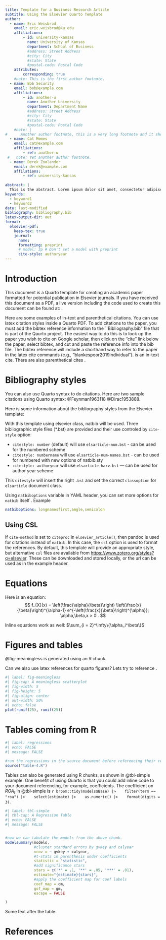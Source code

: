```yaml
---
title: Template for a Business Research Article
subtitle: Using the Elsevier Quarto Template
author:
  - name: Eric Weisbrod
    email: eric.weisbrod@ku.edu
    affiliations: 
        - id: university-kansas
          name: University of Kansas
          department: School of Business
          #address: Street Address
          #city: City
          #state: State
          #postal-code: Postal Code
    attributes:
        corresponding: true
    #note: This is the first author footnote.
  - name: Bob Security
    email: bob@example.com
    affiliations:
        - id: another-u
          name: Another University
          department: Department Name
          #address: Street Address
          #city: City
          #state: State
          #postal-code: Postal Code
    #note: |
#      Another author footnote, this is a very long footnote and it should be a really long footnote. But this footnote is not yet sufficiently long enough to make two lines of footnote text.
  - name: Cat Memes
    email: cat@example.com
    affiliations:
        - ref: another-u
 #   note: Yet another author footnote.
  - name: Derek Zoolander
    email: derek@example.com
    affilations:
        - ref: university-kansas
        
abstract: |
  This is the abstract. Lorem ipsum dolor sit amet, consectetur adipiscing elit. Vestibulum augue turpis, dictum non malesuada a, volutpat eget velit. Nam placerat turpis purus, eu tristique ex tincidunt et. Mauris sed augue eget turpis ultrices tincidunt. Sed et mi in leo porta egestas. Aliquam non laoreet velit. Nunc quis ex vitae eros aliquet auctor nec ac libero. Duis laoreet sapien eu mi luctus, in bibendum leo molestie. Sed hendrerit diam diam, ac dapibus nisl volutpat vitae. Aliquam bibendum varius libero, eu efficitur justo rutrum at. Sed at tempus elit.
keywords: 
  - keyword1
  - keyword2
date: last-modified
bibliography: bibliography.bib
latex-output-dir: out
format:
  elsevier-pdf:
    keep-tex: true
    journal:
      name: 
      formatting: preprint
      # model: 3p # Don't set a model with preprint
      cite-style: authoryear
---
```


```{=html}
<!-- 
Note that you can use native LaTeX commands in the document.
Also, you can use ctrl+shift+c to add comments
 -->
```

\newpage

```{=html}
<!-- 
The native Quarto pagebreak command is this: 
{{< pagebreak >}} 
-->
```

# Introduction

This document is a Quarto template for creating an academic paper formatted for potential publication in Elsevier journals. If you have received this document as a PDF, a live version including the code used to create this document can be found at: \url{https://github.com/eweisbrod/abr}.

```{=html}
<!-- 
Use citet for in-text cites and citep for parenthetical cites
-->
```

Here are some examples of in-text and parenthetical citations. You can use latex citation styles inside a Quarto PDF. To add citations to the paper, you must add the bibtex reference information to the \`\`Bibliography.bib" file that is part of the Qaurto project. The easiest way to do this is to look up the paper you wish to cite on Google scholar, then click on the "cite" link below the paper, select bibtex, and cut and paste the reference info into the bib file. The bibtex reference will include a shorthand way to refer to the paper in the latex cite commands (e.g., "blankespoor2019individual"). \citet{blankespoor2019individual} is an in-text cite. There are also parenthetical cites \citep[e.g,][]{doyle2006extreme, livnat2006comparing,black2017non, Bradshaw2018}.\footnote{There are also footnotes. }

# Bibliography styles

You can also use Quarto syntax to do citations. Here are two sample citations using Quarto syntax: @Feynman1963118 @Dirac1953888.

Here is some information about the bibliography styles from the Elsevier template:

With this template using elsevier class, natbib will be used. Three bibliographic style ﬁles (\*.bst) are provided and their use controled by `cite-style` option:

-   `citestyle: number` (default) will use `elsarticle-num.bst` - can be used for the numbered scheme
-   `citestyle: numbername` will use `elsarticle-num-names.bst` - can be used for numbered with new options of natbib.sty
-   `citestyle: authoryear` will use `elsarticle-harv.bst` — can be used for author year scheme

This `citestyle` will insert the right `.bst` and set the correct `classoption` for `elsarticle` document class.

Using `natbiboptions` variable in YAML header, you can set more options for `natbib` itself . Example

``` yaml
natbiboptions: longnamesfirst,angle,semicolon
```

## Using CSL

If `cite-method` is set to `citeproc` in `elsevier_article()`, then pandoc is used for citations instead of `natbib`. In this case, the `csl` option is used to format the references. By default, this template will provide an appropriate style, but alternative `csl` files are available from <https://www.zotero.org/styles?q=elsevier>. These can be downloaded and stored locally, or the url can be used as in the example header.

# Equations

Here is an equation: $$ 
  f_{X}(x) = \left(\frac{\alpha}{\beta}\right)
  \left(\frac{x}{\beta}\right)^{\alpha-1}
  e^{-\left(\frac{x}{\beta}\right)^{\alpha}}; 
  \alpha,\beta,x > 0 .
$$

Inline equations work as well: $\sum_{i = 2}^\infty\{\alpha_i^\beta\}$

# Figures and tables

@fig-meaningless is generated using an R chunk.

Can we also use latex references for quarto figures? Lets try to reference \autoref{fig-meaningless}.

```r
#| label: fig-meaningless
#| fig-cap: A meaningless scatterplot
#| fig-width: 5
#| fig-height: 5
#| fig-align: center
#| out-width: 50%
#| echo: false
plot(runif(25), runif(25))
```

# Tables coming from R

```r
#| label: regressions
#| echo: FALSE
#| message: FALSE

#run the regressions in the source document before referencing their results inline. 
source("table-4.R")

```

Tables can also be generated using R chunks, as shown in @tbl-simple example. One benefit of using Quarto is that you could add inline code to your document referencing, for example, coefficients. The coefficient on $ROA_t$ in @tbl-simple is `r broom::tidy(models$Base) |>    filter(term == "roa") |>    select(estimate) |>    as.numeric() |>    format(digits = 3)`.

\newpage

```r
#| label: tbl-simple
#| tbl-cap: A Regression Table
#| echo: FALSE
#| message: FALSE


#now we can tabulate the models from the above chunk.
modelsummary(models, 
             #cluster standard errors by gvkey and calyear
             vcov = ~ gvkey + calyear,
             #t-stats in parenthesis under coefficients
             statistic = "statistic",
             #add significance stars
             stars = c('*' = .1, '**' = .05, '***' = .01),
             estimate="{estimate}{stars}",
             #apply the coefficient map for coef labels
             coef_map = cm,
             gof_map = gm,
             escape = FALSE

)

```

\newpage

Some text after the table.

\newpage

# References {.unnumbered}
